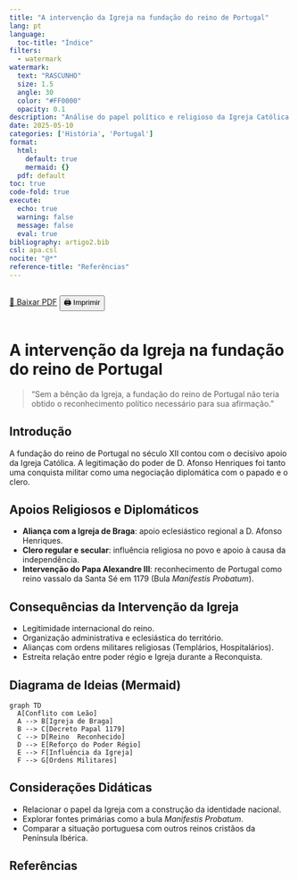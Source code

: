 ```yaml
---
title: "A intervenção da Igreja na fundação do reino de Portugal"
lang: pt
language:
  toc-title: "Índice"
filters:
  - watermark
watermark:
  text: "RASCUNHO"
  size: 1.5
  angle: 30
  color: "#FF0000"
  opacity: 0.1
description: "Análise do papel político e religioso da Igreja Católica na legitimação do poder régio e na consolidação do Reino de Portugal durante os séculos XII e XIII."
date: 2025-05-10
categories: ['História', 'Portugal']
format:
  html:
    default: true
    mermaid: {}
  pdf: default
toc: true
code-fold: true
execute:
  echo: true
  warning: false
  message: false
  eval: true
bibliography: artigo2.bib
csl: apa.csl
nocite: "@*"
reference-title: "Referências"
---
```


::: {.content-visible when-format="html"}
<div style="display: flex; gap: 1rem; margin-bottom: 1rem;">
  <a href="./index.pdf" target="_blank" class="btn btn-primary">📄 Baixar PDF</a>
  <button onclick="window.print()" class="btn btn-outline-secondary">🖨️ Imprimir</button>
</div>
:::

<div style="margin-top: 2rem;"></div>

# A intervenção da Igreja na fundação do reino de Portugal

> "Sem a bênção da Igreja, a fundação do reino de Portugal não teria obtido o reconhecimento político necessário para sua afirmação."

## Introdução

A fundação do reino de Portugal no século XII contou com o decisivo apoio da Igreja Católica. A legitimação do poder de D. Afonso Henriques foi tanto uma conquista militar como uma negociação diplomática com o papado e o clero.

## Apoios Religiosos e Diplomáticos

- **Aliança com a Igreja de Braga**: apoio eclesiástico regional a D. Afonso Henriques.
- **Clero regular e secular**: influência religiosa no povo e apoio à causa da independência.
- **Intervenção do Papa Alexandre III**: reconhecimento de Portugal como reino vassalo da Santa Sé em 1179 (Bula *Manifestis Probatum*).

## Consequências da Intervenção da Igreja

- Legitimidade internacional do reino.
- Organização administrativa e eclesiástica do território.
- Alianças com ordens militares religiosas (Templários, Hospitalários).
- Estreita relação entre poder régio e Igreja durante a Reconquista.

## Diagrama de Ideias (Mermaid)

::: {.content-visible when-format="html"}
```mermaid
graph TD
  A[Conflito com Leão]
  A --> B[Igreja de Braga]
  B --> C[Decreto Papal 1179]
  C --> D[Reino  Reconhecido]
  D --> E[Reforço do Poder Régio]
  E --> F[Influência da Igreja]
  F --> G[Ordens Militares]

```
:::

::: {.content-visible when-format="pdf"}
```{=latex}
\begin{center}
\includegraphics[width=0.3\linewidth]{diagrama.png}
\end{center}
```
:::

## Considerações Didáticas

- Relacionar o papel da Igreja com a construção da identidade nacional.
- Explorar fontes primárias como a bula *Manifestis Probatum*.
- Comparar a situação portuguesa com outros reinos cristãos da Península Ibérica.

## Referências
